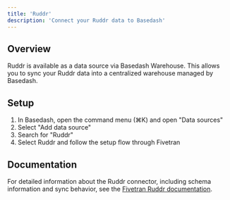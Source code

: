```yaml
---
title: 'Ruddr'
description: 'Connect your Ruddr data to Basedash'
---
```


## Overview

Ruddr is available as a data source via Basedash Warehouse. This allows you to sync your Ruddr data into a centralized warehouse managed by Basedash.

## Setup

1. In Basedash, open the command menu (⌘K) and open "Data sources"
2. Select "Add data source"
3. Search for "Ruddr"
4. Select Ruddr and follow the setup flow through Fivetran

## Documentation

For detailed information about the Ruddr connector, including schema information and sync behavior, see the [Fivetran Ruddr documentation](https://fivetran.com/docs/connectors/applications/ruddr).

